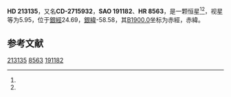 {{Starbox begin
| name = HD 213135
}}
{{Starbox observe
| epoch = [[J2000.0|J2000.0]]
| constell = {{星座名待查}}<ref name=SIMBAD>{{cite web
 | url=http://simbad.u-strasbg.fr/simbad/sim-id?Ident=HR+8563
 | title =Pulsating variable Star
 | publisher=Centre de Données astronomiques de Strasbourg
 | work=SIMBAD
 | accessdate=2012-07-13}}</ref><ref name=DATA>{{cite web
 | url=http://vizier.u-strasbg.fr/viz-bin/VizieR-5?-out.add=.&-source=5050&-corr=PK=HR&-out.max=9999&HR=8563
 | title=VizieR Detailed Page
 | accessdate=2012-07-13
 | archive-date=2016-03-05
 | archive-url=https://web.archive.org/web/20160305032955/http://vizier.u-strasbg.fr/viz-bin/VizieR-5?-out.add=.&-source=5050&-corr=PK=HR&-out.max=9999&HR=8563
 | dead-url=no
 }}</ref>
| 星官 = 
| ra = {{RA|22|29|46}}<ref name=SIMBAD /><ref name=DATA />
| dec = {{DEC|-27|6|26}}<ref name=SIMBAD /><ref name=DATA />
| appmag_v = 5.95<ref name=SIMBAD /><ref name=DATA />
}}
{{Starbox character
| class = F1V<ref name=SIMBAD /><ref name=DATA />
| b-v = 0.33<ref name=SIMBAD /><ref name=DATA />
| u-b = <ref name=SIMBAD /><ref name=DATA />
| r-i = <ref name=SIMBAD /><ref name=DATA />
| variable = 
}}
{{Starbox astrometry
| radial_v = 
| prop_mo_ra = 3
| parallax = 
| p_error = 
}}
{{Starbox catalog
| names =CD-2715932，[[SAO星表|SAO]] 191182，[[HD星表|HD]] 213135，[[HR星表|HR]] 8563}}
{{Starbox reference |Simbad=HR+8563}}
{{Starbox end}}

'''HD 213135'''，又名'''CD-2715932'''，'''SAO 191182'''、'''HR 8563'''，是一颗恒星<ref name=SIMBAD /><ref name=DATA />，视星等为5.95，位于[[銀道座標系|銀經]]24.69，[[銀道座標系|銀緯]]-58.58，其[[B1900.0|B1900.0]]坐标为赤經{{RA|22|24|10.4}}，赤緯{{DEC|-27|-58.58|7}}。

== 参考文献 ==
{{reflist}}

{{star-stub}}

[[Category:HD和HDE天體|213135]]
[[Category:HR天體|8563]]
[[Category:SAO天體|191182]]